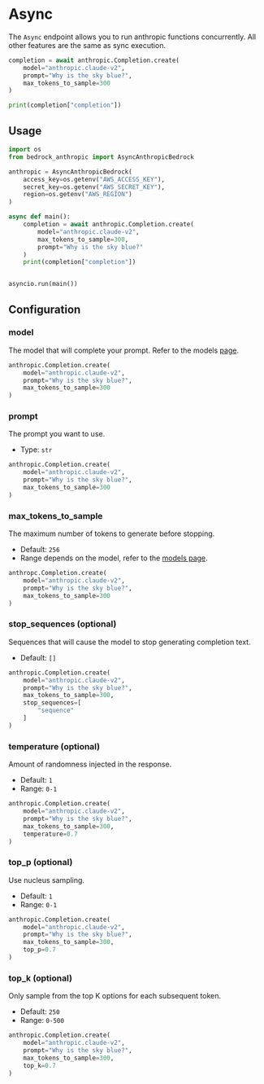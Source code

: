# Async

The `Async` endpoint allows you to run anthropic functions concurrently. All other features are the same as sync execution.

```python
completion = await anthropic.Completion.create(
    model="anthropic.claude-v2",
    prompt="Why is the sky blue?",
    max_tokens_to_sample=300
)

print(completion["completion"])
```

## Usage

```python
import os
from bedrock_anthropic import AsyncAnthropicBedrock

anthropic = AsyncAnthropicBedrock(
    access_key=os.getenv("AWS_ACCESS_KEY"),
    secret_key=os.getenv("AWS_SECRET_KEY"),
    region=os.getenv("AWS_REGION")
)

async def main():
    completion = await anthropic.Completion.create(
        model="anthropic.claude-v2",
        max_tokens_to_sample=300,
        prompt="Why is the sky blue?"
    )
    print(completion["completion"])


asyncio.run(main())
```

## Configuration

### model

The model that will complete your prompt. Refer to the models [page](/python/models).

```python {2}
anthropic.Completion.create(
    model="anthropic.claude-v2",
    prompt="Why is the sky blue?",
    max_tokens_to_sample=300
)
```

### prompt

The prompt you want to use.

- Type: `str`

```python {3}
anthropic.Completion.create(
    model="anthropic.claude-v2",
    prompt="Why is the sky blue?",
    max_tokens_to_sample=300
)
```

### max_tokens_to_sample

The maximum number of tokens to generate before stopping.

- Default: `256`
- Range depends on the model, refer to the [models page](/python/models).

```python {4}
anthropc.Completion.create(
    model="anthropic.claude-v2",
    prompt="Why is the sky blue?",
    max_tokens_to_sample=300
)
```

### stop_sequences (optional)

Sequences that will cause the model to stop generating completion text.

- Default: `[]`

```python {5-7}
anthropic.Completion.create(
    model="anthropic.claude-v2",
    prompt="Why is the sky blue?",
    max_tokens_to_sample=300,
    stop_sequences=[
        "sequence"
    ]
)
```

### temperature (optional)

Amount of randomness injected in the response.

- Default: `1`
- Range: `0-1`

```python {5}
anthropic.Completion.create(
    model="anthropic.claude-v2",
    prompt="Why is the sky blue?",
    max_tokens_to_sample=300,
    temperature=0.7
)
```

### top_p (optional)

Use nucleus sampling.

- Default: `1`
- Range: `0-1`

```python {5}
anthropic.Completion.create(
    model="anthropic.claude-v2",
    prompt="Why is the sky blue?",
    max_tokens_to_sample=300,
    top_p=0.7
)
```

### top_k (optional)

Only sample from the top K options for each subsequent token.

- Default: `250`
- Range: `0-500`

```python {5}
anthropic.Completion.create(
    model="anthropic.claude-v2",
    prompt="Why is the sky blue?",
    max_tokens_to_sample=300,
    top_k=0.7
)
```
